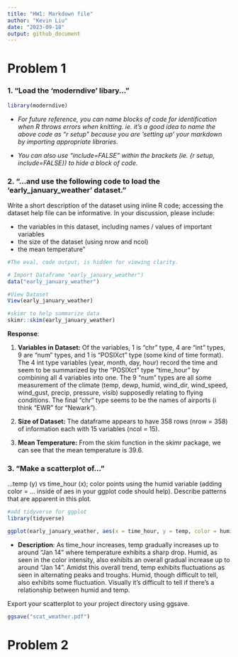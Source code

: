 ```yaml
---
title: "HW1: Markdown file"
author: "Kevin Liu"
date: "2023-09-18"
output: github_document
---
```


# Problem 1

### 1. "Load the 'moderndive' libary..."
```r
library(moderndive)
```

  *   _For future reference, you can name blocks of code for identification when R throws errors when knitting. ie. it's a good idea to name the above code as "r setup" because you are 'setting up' your markdown by importing appropriate libraries._

  *   _You can also use "include=FALSE" within the brackets (ie. {r setup, include=FALSE}) to hide a block of code._

### 2. "...and use the following code to load the 'early_january_weather' dataset." 

Write a short description of the dataset using inline R code; accessing the dataset help file can be informative. In your discussion, please include:

*   the variables in this dataset, including names / values of important variables
*   the size of the dataset (using nrow and ncol)
*   the mean temperature"
```r
#The eval, code output, is hidden for viewing clarity.

# Import Dataframe "early_january_weather")
data("early_january_weather")

#View Dataset
View(early_january_weather)

#skimr to help summarize data
skimr::skim(early_january_weather)

```
__Response__: 

1.  __Variables in Dataset:__
  Of the variables, 1 is "chr" type, 4 are "int" types, 9 are "num" types, and 1 is "POSIXct" type (some kind of time format). The 4 int type variables (year, month, day, hour) record the time and seem to be summarized by the "POSIXct" type "time_hour" by combining all 4 variables into one. The 9 "num" types are all some measurement of the climate (temp, dewp, humid, wind_dir, wind_speed, wind_gust, precip, pressure, visib) supposedly relating to flying conditions. The final "chr" type seems to be the names of airports (i think "EWR" for "Newark").

2.   __Size of Dataset:__
  The dataframe appears to have 358 rows (nrow = 358) of information each with 15 variables (ncol = 15).

3.   __Mean Temperature:__
  From the skim function in the skimr package, we can see that the mean temperature is 39.6.
    
### 3. "Make a scatterplot of..."

...temp (y) vs time_hour (x); color points using the humid variable (adding color = ... inside of aes in your ggplot code should help). Describe patterns that are apparent in this plot.

```r
#add tidyverse for ggplot
library(tidyverse)
```


```r
ggplot(early_january_weather, aes(x = time_hour, y = temp, color = humid)) + geom_point()
```

* __Description__: As time_hour increases, temp gradually increases up to around "Jan 14" where temperature exhibits a sharp drop. Humid, as seen in the color intensity, also exhibits an overall gradual increase up to around "Jan 14". Amidst this overall trend, temp exhibits fluctuations as seen in alternating peaks and troughs. Humid, though difficult to tell, also exhibits some fluctuation. Visually it's difficult to tell if there's a relationship between humid and temp. 

Export your scatterplot to your project directory using ggsave.

```r
ggsave("scat_weather.pdf")
```


# Problem 2
